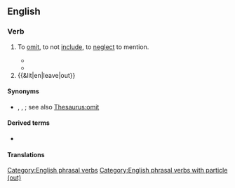 ==English==

===Verb===
{{en-verb|leave<,,left> out}}

# To [[omit]], to not [[include]], to [[neglect]] to mention.
#: {{ux|en|The journalist decided to '''leave out''' certain details from her story.}}
#: {{ux|en|The journalist decided to '''leave''' the sleaze '''out''' of her story.}}
#* {{RQ:Beckett Watt|text=But apart from this, it is difficult for a man like Watt to tell a long story like Watt's without '''leaving out''' some things, and foisting in others.}}
#* {{quote-journal
|en
|date=June 4, 2011
|author=Phil McNulty
|title=England 2 - 2 Switzerland
|work=BBC
|url=http://news.bbc.co.uk/sport2/hi/football/13553428.stm
|page=
|passage={{w|Fabio Capello|Capello}} mystifyingly '''left {{w|Ashley Young}} out''' despite a match-winning display in the Euro 2012 qualifier win in Wales in March and he only underlined the folly of the decision by emerging as substitute at half-time and striking a fine equaliser six minutes after coming on.}}
# {{&lit|en|leave|out}}
#: {{ux|en|After breakfast, there were still some ingredients '''left out''' that needed to be put away.}}

====Synonyms====
* {{l|en|exclude}}, {{l|en|miss out}}, {{l|en|omit}}; see also [[Thesaurus:omit]]

====Derived terms====
* {{l|en|leave it out}}

====Translations====
{{trans-see|to leave out or to not include|omit}}

[[Category:English phrasal verbs]]
[[Category:English phrasal verbs with particle (out)]]